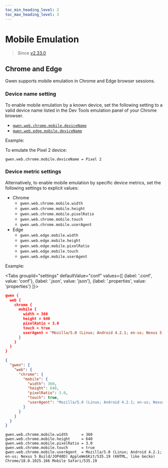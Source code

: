```yaml
--- 
toc_min_heading_level: 2
toc_max_heading_level: 3
---
```



# Mobile Emulation

> Since [v2.33.0](https://github.com/gwen-interpreter/gwen-web/releases/tag/v2.33.0)

## Chrome and Edge

Gwen supports mobile emulation in Chrome and Edge browser sessions.

### Device name setting

To enable mobile emulation by a known device, set the following setting to a valid device name listed in the Dev Tools emulation panel of your Chrome browser.
- [`gwen.web.chrome.mobile.deviceName`](/docs/settings/reference#gwen-web-chrome-mobile-emulation)
- [`gwen.web.edge.mobile.deviceName`](/docs/settings/reference#gwen-web-edge-mobile-emulation)

Example: 

To emulate the Pixel 2 device: 

```
gwen.web.chrome.mobile.deviceName = Pixel 2
```

### Device metric settings

Alternatively, to enable mobile emulation by specific device metrics, set the following settings to explicit values:

- Chrome
  - `gwen.web.chrome.mobile.width`
  - `gwen.web.chrome.mobile.height`
  - `gwen.web.chrome.mobile.pixelRatio`
  - `gwen.web.chrome.mobile.touch`
  - `gwen.web.chrome.mobile.userAgent`
- Edge
  - `gwen.web.edge.mobile.width`
  - `gwen.web.edge.mobile.height`
  - `gwen.web.edge.mobile.pixelRatio`
  - `gwen.web.edge.mobile.touch`
  - `gwen.web.edge.mobile.userAgent`

Example:

<Tabs
  groupId="settings"
  defaultValue="conf"
  values={[
    {label: '.conf', value: 'conf'},
    {label: '.json', value: 'json'},
    {label: '.properties', value: 'properties'}
  ]}>

<TabItem value="conf">

```json
gwen {
  web {
    chrome {
      mobile {
        width = 360
        height = 640
        pixelRatio = 3.0
        touch = true
        userAgent = "Mozilla/5.0 (Linux; Android 4.2.1; en-us; Nexus 5 Build/JOP40D) AppleWebKit/535.19 (KHTML, like Gecko) Chrome/18.0.1025.166 Mobile Safari/535.19"
      }
    }
  }
}
```

  </TabItem>

  <TabItem value="json">

```json
{
  "gwen": {
    "web": {
      "chrome": {
        "mobile": {
          "width": 360,
          "height": 640,
          "pixelRatio": 3.0,
          "touch": true,
          "userAgent": "Mozilla/5.0 (Linux; Android 4.2.1; en-us; Nexus 5 Build/JOP40D) AppleWebKit/535.19 (KHTML, like Gecko) Chrome/18.0.1025.166 Mobile Safari/535.19"
        }
      }
    }
  }
}
```

  </TabItem>

  <TabItem value="properties">

```properties
gwen.web.chrome.mobile.width      = 360
gwen.web.chrome.mobile.height     = 640
gwen.web.chrome.mobile.pixelRatio = 3.0
gwen.web.chrome.mobile.touch      = true
gwen.web.chrome.mobile.userAgent  = Mozilla/5.0 (Linux; Android 4.2.1; en-us; Nexus 5 Build/JOP40D) AppleWebKit/535.19 (KHTML, like Gecko) Chrome/18.0.1025.166 Mobile Safari/535.19
```

  </TabItem>

  </Tabs>
  